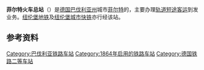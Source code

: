{{Infobox Deutsche Bahn station
|image=Fuerth Hauptbahnhof 3.jpg
|name=[[File:Deutsche_Bahn_AG-Logo.svg|25px]] 菲爾特火车總站 [[File:S-Bahn-Logo.svg|20px]]
|ds100=NF
|type={{link-de|通过站|Durchgangsbahnhof}}
|tracks= 8
|code=8000114
|category=[[德国铁路二等车站列表|二等站]]<ref name ="catgories">{{DBCatsURL}}</ref>
| homepage= 
| start= 1864年
| architect= {{link-de|爱德华多·吕伯|Eduard Rüber}}
| style= 
| country         = {{GER}}
| state           = {{flag|Bavaria}}
|locale=[[菲尔特|菲尔特]]
| coordinates= {{coord|49|28|12.1|N|10|59|24.9|E|region:DE-BY_type:railwaystation|format=dms|display=inline,title}}
|lines=
*{{link-de|兰高铁路|Rangaubahn}}
*{{link-de|纽伦堡－维尔茨堡铁路|Bahnstrecke Nürnberg–Würzburg}}
*{{link-de|纽伦堡－班贝格铁路|Bahnstrecke Nürnberg–Bamberg}}
}}
'''菲尔特火车总站'''（{{lang-de|'''Fürth (Bayern) Hauptbahnhof'''}}）是[[德国|德国]][[巴伐利亚州|巴伐利亚州]]城市[[菲尔特|菲尔特]]的{{link-de|铁路枢纽|Eisenbahnknoten}}，主要办理[[區域鐵路|轨道短途客运]]到发业务。[[纽伦堡地铁|纽伦堡地铁]]及[[纽伦堡城市快铁|纽伦堡城市快铁]]亦行经该站。

==参考资料==
{{reflist}}

{{Germany-stub}}
{{Rail-stub}}
{{DEFAULTSORT:Fürth (Bayern) Hauptbahnhof}}
[[Category:巴伐利亚铁路车站|Category:巴伐利亚铁路车站]]
[[Category:1864年启用的铁路车站|Category:1864年启用的铁路车站]]
[[Category:德国铁路二等车站|Category:德国铁路二等车站]]